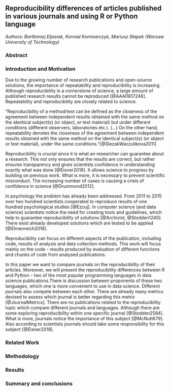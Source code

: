 ## Reproducibility differences of articles published in various journals and using R or Python language

*Authors: Bartłomiej Eljasiak, Konrad Komisarczyk, Mariusz Słapek (Warsaw University of Technology)*

### Abstract



### Introduction and Motivation

Due to the growing number of research publications and open-source solutions, the importance of repeatability and reproducibility is increasing. Although reproducibility is a cornerstone of science, a large amount of published research results cannot be reproduced [@AAAI1817248]. Repeatability and reproducibility are closely related to science. 

“Reproducibility of a method/test can be defined as the closeness of the agreement between independent results obtained with the same method on the identical subject(s) (or object, or test material) but under different conditions (different observers, laboratories etc.). (...) On the other hand, repeatability denotes the closeness of the agreement between independent results obtained with the same method on the identical subject(s) (or object or test material), under the same conditions.”[@SlezakWaczulikova2011]

Reproducibility is crucial since it is what an researcher can guarantee about a research. This not only ensures that the results are correct, but rather ensures transparency and gives scientists confidence in understanding exactly what was done [@Eisner2018]. It allows science to progress by building on previous work. What is more, it is necessary to prevent scientific misconduct. The increasing number of cases is causing a crisis of confidence in science [@Drummond2012].

In psychology the problem has already been addressed. From 2011 to 2015 over two hundred scientists cooperated to reproduce results of one hundred psychological studies [@Ezcuj]. In computer science (and data science) scientists notice the need for creating tools and guidelines, which help to guarantee reproducibility of solutions [@Archivist, @Stodden1240]. There exist already developed solutions which are tested to be applied [@Elmenreich2018].

Reproducibility can focus on different aspects of the publication, including code, results of analysis and data collection methods. This work will focus mainly on the code - results produced by evaluation of different functions and chunks of code from analysed publications.

In this paper we want to compare journals on the reproducibility of their articles. Moreover, we will present the reproducibility differences between R and Python - two of the most popular programming languages in data science publications.There is discussion between proponents of these two languages, which one is more convenient to use in data science. Different journals also compete between each other. There are already many metrics devised to assess which journal is better regarding this metric [@JournalMetrics].
There are no publications related to the reproducibility topic which compare different journals and languages. Although there are some exploring reproducibility within one specific journal [@Stodden2584]. What is more, journals notice the importance of this subject [@McNutt679]. Also according to scientists journals should take some responsibility for this subject [@Eisner2018].




### Related Work


### Methodology


### Results


### Summary and conclusions 

